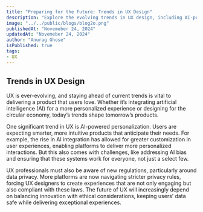```yaml
---
title: "Preparing for the Future: Trends in UX Design"
description: "Explore the evolving trends in UX design, including AI-powered personalization and the impact of data privacy regulations."
image: "../../public/blogs/blog2o.png"
publishedAt: "Novemeber 24, 2024"
updatedAt: "Novemeber 24, 2024"
author: "Anurag Ghose"
isPublished: true
tags:
- UX
---
```


## Trends in UX Design
UX is ever-evolving, and staying ahead of current trends is vital to delivering a product that users love. Whether it’s integrating artificial intelligence (AI) for a more personalized experience or designing for the circular economy, today’s trends shape tomorrow’s products.

One significant trend in UX is AI-powered personalization. Users are expecting smarter, more intuitive products that anticipate their needs. For example, the rise in AI integration has allowed for greater customization in user experiences, enabling platforms to deliver more personalized interactions. But this also comes with challenges, like addressing AI bias and ensuring that these systems work for everyone, not just a select few.

UX professionals must also be aware of new regulations, particularly around data privacy. More platforms are now navigating stricter privacy rules, forcing UX designers to create experiences that are not only engaging but also compliant with these laws. The future of UX will increasingly depend on balancing innovation with ethical considerations, keeping users’ data safe while delivering exceptional experiences.
